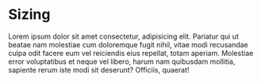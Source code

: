 
<Meta title="scss/Light/Sizing" />

# Sizing

Lorem ipsum dolor sit amet consectetur, adipisicing elit. Pariatur qui ut
beatae nam molestiae cum doloremque fugit nihil, vitae modi recusandae culpa
odit facere eum vel reiciendis eius repellat, totam aperiam. Molestiae error
voluptatibus et neque vel libero, harum nam quibusdam mollitia, sapiente rerum
iste modi sit deserunt? Officiis, quaerat!


<DesignTokenDocBlock categoryName="dist/web/scss/Light/sizing.scss" maxHeight={10000} />
